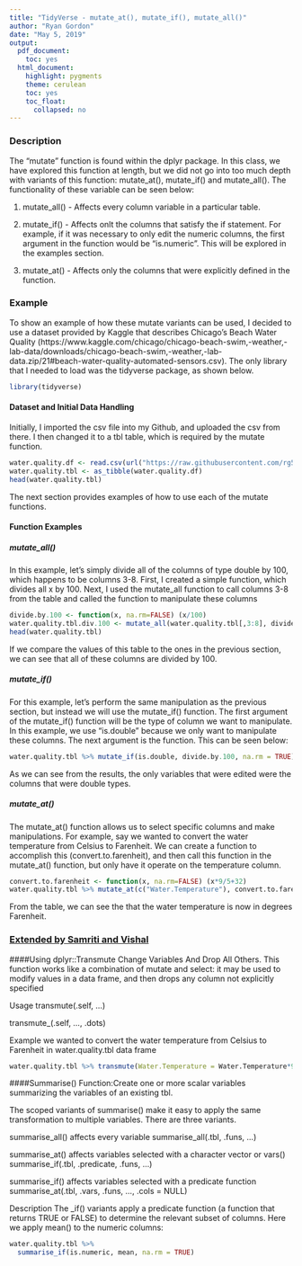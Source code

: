 ---
title: "TidyVerse - mutate_at(), mutate_if(), mutate_all()"
author: "Ryan Gordon"
date: "May 5, 2019"
output:
  pdf_document:
    toc: yes
  html_document:
    highlight: pygments
    theme: cerulean
    toc: yes
    toc_float:
      collapsed: no
---

### Description

The "mutate" function is found within the dplyr package. In this class, we have explored this function at length, but we did not go into too much depth with variants of this function: mutate_at(), mutate_if() and mutate_all(). The functionality of these variable can be seen below:

(1) mutate_all() - Affects every column variable in a particular table.

(2) mutate_if() - Affects onlt the columns that satisfy the if statement. For example, if it was necessary to only edit the numeric columns, the first argument in the function would be "is.numeric". This will be explored in the examples section.

(3) mutate_at() - Affects only the columns that were explicitly defined in the function.

### Example

To show an example of how these mutate variants can be used, I decided to use a dataset provided by Kaggle that describes Chicago's Beach Water Quality (https://www.kaggle.com/chicago/chicago-beach-swim,-weather,-lab-data/downloads/chicago-beach-swim,-weather,-lab-data.zip/21#beach-water-quality-automated-sensors.csv). The only library that I needed to load was the tidyverse package, as shown below.

```{r load_library, echo=TRUE, warning=FALSE, message=FALSE, comment=NA}
library(tidyverse)
```

#### Dataset and Initial Data Handling

Initially, I imported the csv file into my Github, and uploaded the csv from there. I then changed it to a tbl table, which is required by the mutate function.

```{r read_in, echo=TRUE, warning=FALSE, message=FALSE, comment=NA}
water.quality.df <- read.csv(url("https://raw.githubusercontent.com/rg563/SPRING2019TIDYVERSE/master/beach-water-quality-automated-sensors.csv"),header=TRUE)
water.quality.tbl <- as_tibble(water.quality.df)
head(water.quality.tbl)
```

The next section provides examples of how to use each of the mutate functions.

#### Function Examples {.tabset .tabset-fade}

##### mutate_all()

In this example, let's simply divide all of the columns of type double by 100, which happens to be columns 3-8. First, I created a simple function, which divides all x by 100. Next, I used the mutate_all function to call columns 3-8 from the table and called the function to manipulate these columns

```{r mutate_all, echo=TRUE, warning=FALSE, message=FALSE, comment=NA}

divide.by.100 <- function(x, na.rm=FALSE) (x/100)
water.quality.tbl.div.100 <- mutate_all(water.quality.tbl[,3:8], divide.by.100)
head(water.quality.tbl)

```

If we compare the values of this table to the ones in the previous section, we can see that all of these columns are divided by 100.

##### mutate_if()

For this example, let's perform the same manipulation as the previous section, but instead we will use the mutate_if() function. The first argument of the mutate_if() function will be the type of column we want to manipulate. In this example, we use "is.double" because we only want to manipulate these columns. The next argument is the function. This can be seen below:

```{r mutate_if, echo=TRUE, warning=FALSE, message=FALSE, comment=NA}
water.quality.tbl %>% mutate_if(is.double, divide.by.100, na.rm = TRUE)
```

As we can see from the results, the only variables that were edited were the columns that were double types.

##### mutate_at()

The mutate_at() function allows us to select specific columns and make manipulations. For example, say we wanted to convert the water temperature from Celsius to Farenheit. We can create a function to accomplish this (convert.to.farenheit), and then call this function in the mutate_at() function, but only have it operate on the temperature column.

```{r mutate_at_functions, echo=TRUE, warning=FALSE, message=FALSE, comment=NA}
convert.to.farenheit <- function(x, na.rm=FALSE) (x*9/5+32)
water.quality.tbl %>% mutate_at(c("Water.Temperature"), convert.to.farenheit)
```

From the table, we can see the that the water temperature is now in degrees Farenheit.

### <u>Extended by Samriti and Vishal</u>

####Using dplyr::Transmute 
Change Variables And Drop All Others.
This function works like a combination of mutate and select: it may be used to modify values in a data frame, and then drops any column not explicitly specified

Usage
transmute(.self, ...)

transmute_(.self, ..., .dots)


Example
we wanted to convert the water temperature from Celsius to Farenheit in water.quality.tbl data frame

```{r transmute, echo=TRUE, warning=FALSE, message=FALSE, comment=NA}

water.quality.tbl %>% transmute(Water.Temperature = Water.Temperature*9/5+32/100)

```

####Summarise() 
Function:Create one or more scalar variables summarizing the variables of an existing tbl.

The scoped variants of summarise() make it easy to apply the same transformation to multiple variables. There are three variants.

summarise_all() affects every variable
summarise_all(.tbl, .funs, ...)

summarise_at() affects variables selected with a character vector or vars()
summarise_if(.tbl, .predicate, .funs, ...)

summarise_if() affects variables selected with a predicate function
summarise_at(.tbl, .vars, .funs, ..., .cols = NULL)

Description
The _if() variants apply a predicate function (a function that returns TRUE or FALSE) to determine the relevant subset of columns. Here we apply mean() to the numeric columns:
 
```{r}
water.quality.tbl %>%
  summarise_if(is.numeric, mean, na.rm = TRUE)

```

